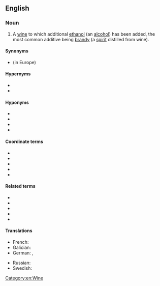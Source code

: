 ==English==
{{wikipedia|lang=en}}

===Noun===
{{en-noun|~}}

# A [[wine]] to which additional [[ethanol]] (an [[alcohol]]) has been added, the most common additive being [[brandy]] (a [[spirit]] distilled from wine).

====Synonyms====
* {{l|en|liqueur wine}} (in Europe)

====Hypernyms====
* {{l|en|dessert wine}}
* {{l|en|wine}}

====Hyponyms====
{{top2}}
* {{l|en|marsala}}
* {{l|en|madeira}}
* {{l|en|port}}
* {{l|en|sherry}}
{{bottom}}

====Coordinate terms====
{{top2}}
* {{l|en|brandy}}
* {{l|en|distilled wine}}
* {{l|en|champagne}}
* {{l|en|sparkling wine}}
* {{l|en|liqueur}}
{{bottom}}

====Related terms====
{{rel-top}}
* {{l|en|bum wine}}
* {{l|en|wino wine}}
* {{l|en|distilled wine}}
* {{l|en|liqueur wine}}
* {{l|en|sparkling wine}}
{{rel-bottom}}

====Translations====
{{trans-top|wine with distilled beverage added}}
* French: {{t|fr|vin muté|m}}
* Galician: {{t+|gl|viño xeneroso|m}}
* German: {{t|de|verstärkter Wein|m}}, {{t+|de|Likörwein|m}}
{{trans-mid}}
* Russian: {{t+|ru|креплёное вино́|n}}
* Swedish: {{t|sv|starkvin|n}}
{{trans-bottom}}

[[Category:en:Wine]]